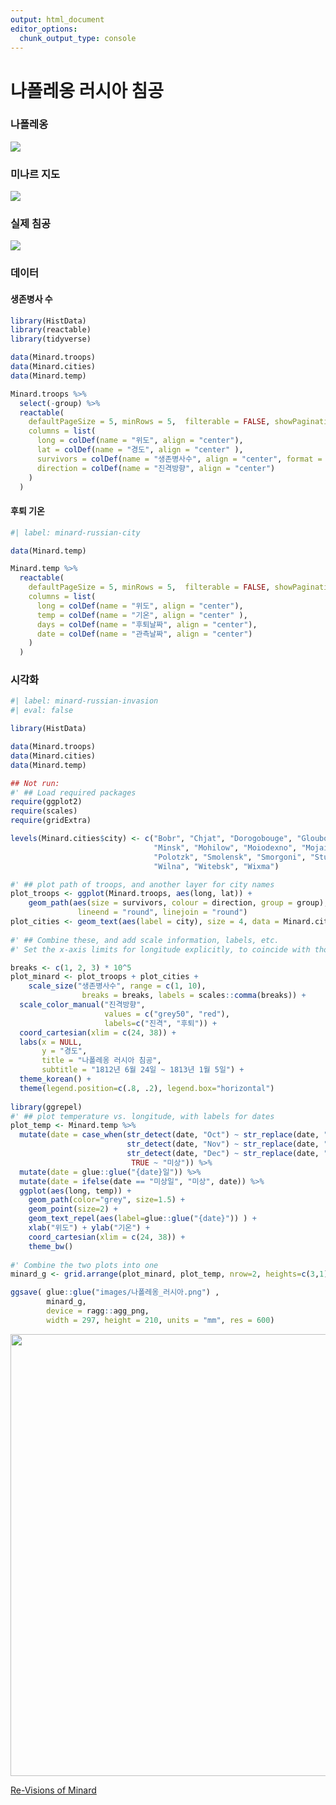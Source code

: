 ```yaml
---
output: html_document
editor_options: 
  chunk_output_type: console
---
```


# 나폴레옹 러시아 침공


### 나폴레옹

![](images/about_napoleon.png)

### 미나르 지도

![](images/Minard.png)

### 실제 침공

![](images/minard-actual-map.png)

### 데이터


#### 생존병사 수

```r
library(HistData)
library(reactable)
library(tidyverse)

data(Minard.troops) 
data(Minard.cities)
data(Minard.temp)

Minard.troops %>% 
  select(-group) %>% 
  reactable(
    defaultPageSize = 5, minRows = 5,  filterable = FALSE, showPagination = TRUE,
    columns = list(
      long = colDef(name = "위도", align = "center"),
      lat = colDef(name = "경도", align = "center" ),
      survivors = colDef(name = "생존병사수", align = "center", format = colFormat(separators = TRUE ) ),
      direction = colDef(name = "진격방향", align = "center")
    )
  )  
```


#### 후퇴 기온

```r
#| label: minard-russian-city

data(Minard.temp)

Minard.temp %>% 
  reactable(
    defaultPageSize = 5, minRows = 5,  filterable = FALSE, showPagination = TRUE,
    columns = list(
      long = colDef(name = "위도", align = "center"),
      temp = colDef(name = "기온", align = "center" ),
      days = colDef(name = "후퇴날짜", align = "center"),
      date = colDef(name = "관측날짜", align = "center")
    )
  )  
```

### 시각화

```r
#| label: minard-russian-invasion
#| eval: false

library(HistData)

data(Minard.troops)
data(Minard.cities)
data(Minard.temp)

## Not run: 
#' ## Load required packages
require(ggplot2)
require(scales)
require(gridExtra)

levels(Minard.cities$city) <- c("Bobr", "Chjat", "Dorogobouge", "Gloubokoe", "Kowno", "Malo-Jarosewii", 
                                "Minsk", "Mohilow", "Moiodexno", "Mojaisk", "모스코바", "Orscha", 
                                "Polotzk", "Smolensk", "Smorgoni", "Studienska", "Tarantino", 
                                "Wilna", "Witebsk", "Wixma")

#' ## plot path of troops, and another layer for city names
plot_troops <- ggplot(Minard.troops, aes(long, lat)) +
	geom_path(aes(size = survivors, colour = direction, group = group),
               lineend = "round", linejoin = "round")
plot_cities <- geom_text(aes(label = city), size = 4, data = Minard.cities)
 
#' ## Combine these, and add scale information, labels, etc.
#' Set the x-axis limits for longitude explicitly, to coincide with those for temperature

breaks <- c(1, 2, 3) * 10^5 
plot_minard <- plot_troops + plot_cities +
 	scale_size("생존병사수", range = c(1, 10), 
 	            breaks = breaks, labels = scales::comma(breaks)) +
  scale_color_manual("진격방향", 
                     values = c("grey50", "red"), 
                     labels=c("진격", "후퇴")) +
  coord_cartesian(xlim = c(24, 38)) +
  labs(x = NULL,
       y = "경도",
       title = "나폴레옹 러시아 침공",
       subtitle = "1812년 6월 24일 ~ 1813년 1월 5일") +
  theme_korean() +
  theme(legend.position=c(.8, .2), legend.box="horizontal")
 
library(ggrepel)
#' ## plot temperature vs. longitude, with labels for dates
plot_temp <- Minard.temp %>% 
  mutate(date = case_when(str_detect(date, "Oct") ~ str_replace(date, "Oct", "10월"),
                          str_detect(date, "Nov") ~ str_replace(date, "Nov", "11월"),
                          str_detect(date, "Dec") ~ str_replace(date, "Dec", "12월"),
                           TRUE ~ "미상")) %>% 
  mutate(date = glue::glue("{date}일")) %>% 
  mutate(date = ifelse(date == "미상일", "미상", date)) %>% 
  ggplot(aes(long, temp)) +
  	geom_path(color="grey", size=1.5) +
  	geom_point(size=2) +
  	geom_text_repel(aes(label=glue::glue("{date}")) ) +
  	xlab("위도") + ylab("기온") +
  	coord_cartesian(xlim = c(24, 38)) + 
  	theme_bw()
	
#' Combine the two plots into one
minard_g <- grid.arrange(plot_minard, plot_temp, nrow=2, heights=c(3,1))

ggsave( glue::glue("images/나폴레옹_러시아.png") , 
        minard_g,
        device = ragg::agg_png, 
        width = 297, height = 210, units = "mm", res = 600)
```

![](images/나폴레옹_러시아.png){fig-align="center" width="707"}

[[Re-Visions of Minard](https://www.datavis.ca/gallery/re-minard.php)]{.aside}

